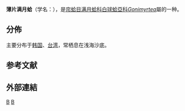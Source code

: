 {{Speciesbox
| taxon = Gonimyrtea soyoae
| authority = (Habe, 1958)
}}

'''薄片满月蛤'''（学名：''{{lang|la|Gonimyrtea soyoae}}''），是[[帘蛤目|帘蛤目]][[满月蛤科|满月蛤科]][[白球蛤亞科|白球蛤亞科]]''[[Gonimyrtea|Gonimyrtea]]''屬的一种{{r|shell_3441|WoRMS_456423}}。

==分佈==
主要分布于[[韩国|韩国]]{{r|shell_3441 |shelldoc_720090224017}}、[[台湾|台湾]]{{r |shell_3441|shelldoc_320090219045}}，常栖息在浅海沙底{{r|shell_3441}}。

==参考文献==
{{reflist|refs=
<ref name="shell_3441">{{cite web|url=http://shell.sinica.edu.tw/chinese/shellbase_detail.php?science_no=3441|title=国际贝库：薄片满月蛤|publisher=台湾贝类资料库|accessdate=2009-08-11}}</ref>
<ref name="shelldoc_320090219045">{{shelldoc_320090219045}}</ref>
<ref name="shelldoc_720090224017">{{shelldoc_720090224017}}</ref>
<ref name="WoRMS_456423">{{WoRMS |id=456423 |title=''Gonimyrtea soyoae'' (Habe, 1958) |accessdate=2017-11-27 }}</ref>
}}

==外部連結==
{{taxonbar}}
{{Mollusc-stub}}
[[Category:_1958年描述的动物|B]]
[[Category:白球蛤亞科|B]]